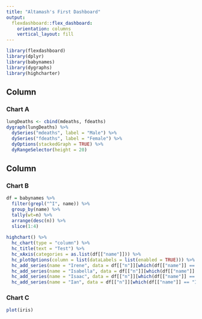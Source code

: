 ```yaml
---
title: "Altamash's First Dashboard"
output: 
  flexdashboard::flex_dashboard:
    orientation: columns
    vertical_layout: fill
---
```


```r
library(flexdashboard)
library(dplyr)
library(babynames)
library(dygraphs)
library(highcharter)
```

Column {data-width=650}
-----------------------------------------------------------------------

### Chart A

```r
lungDeaths <- cbind(mdeaths, fdeaths)
dygraph(lungDeaths) %>%
  dySeries("mdeaths", label = "Male") %>%
  dySeries("fdeaths", label = "Female") %>%
  dyOptions(stackedGraph = TRUE) %>%
  dyRangeSelector(height = 20)
```

Column {data-width=350}
-----------------------------------------------------------------------

### Chart B

```r
df = babynames %>%
  filter(grepl("^I", name)) %>%
  group_by(name) %>%
  tally(wt=n) %>%
  arrange(desc(n)) %>%
  slice(1:4)
  
highchart() %>%
  hc_chart(type = "column") %>%
  hc_title(text = "Test") %>%
  hc_xAxis(categories = as.list(df[["name"]])) %>%
  hc_plotOptions(column = list(dataLabels = list(enabled = TRUE))) %>%
  hc_add_series(name = "Irene", data = df[["n"]][which(df[["name"]] == "Irene")]) %>%
  hc_add_series(name = "Isabella", data = df[["n"]][which(df[["name"]] == "Isabella")]) %>%
  hc_add_series(name = "Isaac", data = df[["n"]][which(df[["name"]] == "Isaac")]) %>%
  hc_add_series(name = "Ian", data = df[["n"]][which(df[["name"]] == "Ian")])
```

### Chart C

```r
plot(iris)
```